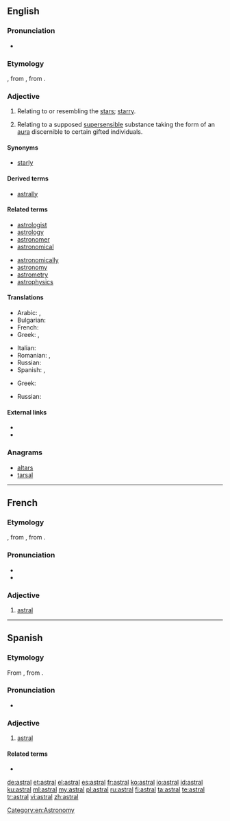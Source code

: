 ==English==

===Pronunciation===
* {{a|US}} {{IPA|/ˈæstɹəl/}}

===Etymology===
{{etyl|LL.|en}} {{term|astralis|lang=la}}, from {{etyl|la|en}} {{term|astrum||star|lang=la}}, from {{etyl|grc|en}} {{term|ἄστρον||star|tr=astron|sc=polytonic|lang=grc}}.

===Adjective===
{{en-adj}}

# Relating to or resembling the [[star]]s; [[starry]].
# {{context|theosophy|lang=en}} Relating to a supposed [[supersensible]] substance taking the form of an [[aura]] discernible to certain gifted individuals.

====Synonyms====
* {{sense|relating to stars}} [[starly]]

====Derived terms====
* [[astrally]]

====Related terms====
{{rel-top|}}
* [[astrologist]]
* [[astrology]]
* [[astronomer]]
* [[astronomical]]
{{rel-mid}}
* [[astronomically]]
* [[astronomy]]
* [[astrometry]]
* [[astrophysics]]
{{rel-bottom}}

====Translations====
{{trans-top|relating to or resembling the stars}}
* Arabic: {{t-|ar|نجمي|m|tr=najmi|sc=Arab}}, {{t-|ar|نجمية|f|tr=najmiya|sc=Arab}}
* Bulgarian: {{t-|bg|звезден}}
* French: {{t+|fr|astral}}
* Greek: {{t+|el|αστρικός|m|tr=astrikós}}, {{t-|el|αστρώος|m|tr=astróos}}
{{trans-mid}}
* Italian: {{t-|it|astrale}}
* Romanian: {{t-|ro|astral|m|n}}, {{t+|ro|stelar|m|n}}
* Russian: {{t+|ru|звёздный|tr=zvjózdnyj}}
* Spanish: {{t|es|astral}}, {{t|es|estelar}}
{{trans-bottom}}

{{trans-top|relating to a supposed supersensible substance}}
* Greek: {{t+|el|αστρικός|m|tr=astrikós}}
{{trans-mid}}
* Russian: {{t+|ru|астральный|tr=astrál'nyj}}
{{trans-bottom}}

====External links====
* {{R:Webster 1913}}
* {{R:Century 1911}}

===Anagrams===
* [[altars#English|altars]]
* [[tarsal#English|tarsal]]

[[Category:en:Astronomy]]

----

==French==

===Etymology===
{{etyl|LL.|fr}} {{term|astralis|lang=la}}, from {{etyl|la|fr}} {{term|astrum||star|lang=la}}, from {{etyl|grc|fr}} {{term|ἄστρον||star|tr=astron|sc=polytonic|lang=grc}}.

===Pronunciation===
* {{IPA|/as.tʁal/|lang=fr}}
* {{audio|Fr-astral.ogg|Audio}}

===Adjective===
{{fr-adj|mp=astraux}}

# [[#English|astral]]

----

==Spanish==

===Etymology===
From {{etyl|LL.|es}} {{term|astralis|astrālis|lang=la}}, from {{etyl|la|es}} {{term|astrum|lang=la||star}}.

===Pronunciation===
* {{IPA|/asˈtɾal/|lang=es}}

===Adjective===
{{es-adj|mf|pl=astrales}}

# [[#English|astral]]

====Related terms====
* {{l/es|astro}}

[[de:astral]]
[[et:astral]]
[[el:astral]]
[[es:astral]]
[[fr:astral]]
[[ko:astral]]
[[io:astral]]
[[id:astral]]
[[ku:astral]]
[[ml:astral]]
[[my:astral]]
[[pl:astral]]
[[ru:astral]]
[[fi:astral]]
[[ta:astral]]
[[te:astral]]
[[tr:astral]]
[[vi:astral]]
[[zh:astral]]